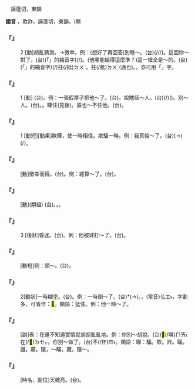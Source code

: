 
=={{ruby|矇|ㄇㄥ}}==

　謨蓬切，東韻

'''國音''' {{ruby|(語)|ㄇㄥ}}，欺詐{{ruby|。|ㄇㄥˊ}}，謨蓬切，東韻。(瞎

    

==='''『{{ruby|矇|ㄇㄥ}}』'''===
:2  [動]胡亂猜測。→徼幸。例：(想好了再回答)別瞎～。(台){{ruby|<mark>&#xffb49;</mark>|ㄇㄞ˪}}(/{{ruby|嘪|ㄇㄞ˪}}/{{ruby|不|ㆬ˫}}/{{ruby|伓|ㆬ˫}}{{ruby|通|ㄊㄤ}}){{ruby|亂|ㄌㄨㄢ˫}}{{ruby|約|ㄧㄜㆷ}}。這回你～對了。(台){{ruby|<mark>&#xffb50;</mark>|ㄐㄧㆵ}}(「{{ruby|此|ㄐㄧˋ}}{{ruby|一|ㄐㄧㆵ ͘}}」的縮音字)(/{{ruby|此|ㄐㄧㆵ}}){{ruby|幫|ㄅㄤ}}{{ruby|去|ㄎㄧ˪}}{{ruby|付|ㄏㆦ˫}}{{ruby|汝|ㄌㄧˋ}}{{ruby|約|ㄧㄜㆷ}}{{ruby|著|ㄉㄧㄜㆷ}}。(他哪能瞄得這麼準？)這一槍全是～的。(台){{ruby|<mark>&#xffb50;</mark>|ㄐㄧㆵ}}(「{{ruby|此|ㄐㄧˋ}}{{ruby|一|ㄐㄧㆵ ͘}}」的縮音字)(/{{ruby|此|ㄐㄧㆵ}}){{ruby|發|ㄏㄨㄚㆵ}}{{ruby|銃|ㄑㄧㄥ˪}}{{ruby|是|ㄒㄧ˫}}{{ruby|湊|ㄘㄠˋ}}拄(/抵)<rt>ㄉㄨˋ</rt>{{ruby|坎|ㄎㆰˋ}}{{ruby|丌|ㆤ}}。拄(/抵)<rt>ㄉㄨˋ</rt>(適也)。{{ruby|約|ㄧㄜㆷ}}，亦可用「{{ruby|憶|ㄧㄜㆷ}}」字。
    

==='''『{{ruby|矇|ㄇㄥ}}』'''===
:1  [動] (台){{ruby|講|ㄍㆲˋ}}{{ruby|→|ㄍㆲ}}{{ruby|假|ㄍㆤˋ}}{{ruby|話|ㄨㆤ˫}}{{ruby|做|ㄗㄨㆤ˪/ㄗㄜ˪}}{{ruby|假|ㄍㆤˋ}}{{ruby|行|ㄏㄧㄥˊ}}{{ruby|為|ㄨㄧˊ}}{{ruby|用|ㄧㆲ˫/ㄧㄥ˪}}{{ruby|假|ㄍㆤˋ}}{{ruby|物|ㄇㆭㆷ ͘/ㄇㄧㆷ ͘}}{{ruby|來|ㄌㄞˊ}}{{ruby|騙|ㄆㄧㄢ˪}}{{ruby|別|ㄅㄚㆵ ͘}}{{ruby|人|·ㄌㄤˊ}}。例：一張假票子把他～了。(台){{ruby|伊|ㄧ}}{{ruby|去|ㄎㄧ˪}}{{ruby|付|ㄏㆦ˫}}{{ruby|一|ㄐㄧㆵ ͘}}{{ruby|張|ㄉㄧㆫ/ㄉㄧㆧ}}{{ruby|假|ㄍㆤˋ}}{{ruby|紙|ㄗㄨㄚˋ}}{{ruby|票|ㄆㄧㄜ˪}}{{ruby|騙|ㄆㄧㄢ˪}}{{ruby|去|ㄎㄧ˪}}。說瞎話～人。(台){{ruby|講|ㄍㆲˋ}}{{ruby|→|ㄍㆲ}}{{ruby|白|ㄅㆤㆷ ͘}}{{ruby|賊|ㄘㄚㆵ ͘}}{{ruby|話|ㄨㆤ˫}}(/{{ruby|假|ㄍㆤˋ}}{{ruby|影|ㄧㆩˋ}}{{ruby|話|ㄨㆤ˫}})({{ruby|來|ㄌㄞˊ}}){{ruby|騙|ㄆㄧㄢ˪}}{{ruby|人|·ㄌㄤˊ}}。別～人。(台){{ruby|嘪|ㄇㄞ˪}}{{ruby|騙|ㄆㄧㄢ˪}}{{ruby|人|·ㄌㄤˊ}}。{{ruby|訹|ㄙㄨㆵ ͘}}{{ruby|人|ㄌㄤˊ}}{{ruby|→|ㄌㄤ˪}}。矇住(見後)。誰也～不住他。(台){{ruby|無|ㆠㄜˊ}}{{ruby|人|ㄌㄤˊ}}{{ruby|騙|ㄆㄧㄢ˪}}{{ruby|伊|ㄧ}}{{ruby|會|ㄨㆤ˫/ㆤ˫}}{{ruby|去|ㄎㄧ˪}}。
    

==='''『{{ruby|矇|ㄇㄥ}}{{ruby|住|ㄓㄨˋ}}』'''===
:1  [動短][動果]欺矇，使一時相信。欺騙一時。例：我真給～了。(台){{ruby|我|ㆣㄨㄚˋ}}{{ruby|煞|ㄙㄨㄚㆷ}}{{ruby|乞|ㄎㄧ˪}}(→{{ruby|去|ㄎㄧ˪}}){{ruby|付|ㄏㆦ˫}}{{ruby|人|·ㄌㄤˊ}}{{ruby|騙|ㄆㄧㄢ˪}}{{ruby|去|ㄎㄧ˪}}(/{{ruby|諞|ㄅㄧㄢˋ}}{{ruby|去|ㄎㄧ˪}})。
    

==='''『{{ruby|矇|ㄇㄥ}}{{ruby|著|ㄓㄜ}}』'''===
: [動]徼幸而得。(台){{ruby|湊|ㄘㄠ˪}}{{ruby|抵|ㄉㄨˋ}}{{ruby|坎|ㄎㆰˋ}}{{ruby|得|ㄉㄧㆵ}}{{ruby|著|ㄉㄧㄜㆷ}}。例：總算～了。(台){{ruby|結|ㄍㄧㄚㆵ}}{{ruby|局|ㄍㄧㆦㆶ ͘}}{{ruby|是|ㄒㄧ˫}}{{ruby|去|ㄎㄧ˪}}{{ruby|付|ㄏㆦ˫}}{{ruby|伊|ㄧ}}{{ruby|當|ㄉㄤˋ}}{{ruby|著|ㄉㄧㄜㆷ}}。
    

==='''『{{ruby|矇|ㄇㄥ}}{{ruby|騙|ㄆㄧㄢˋ}}』'''===
: [動](類組) (台){{ruby|騙|ㄆㄧㄢ˪}}。{{ruby|諞|ㄅㄧㄢˋ}}。{{ruby|設|ㄒㄧㄚㆵ}}。
    

==='''『{{ruby|矇|ㄇㄥ}}』'''===
:3  [後狀]昏迷。(台){{ruby|昏|ㄏㄨㄣ}}{{ruby|→|ㄏㄨㄣ˫}}{{ruby|去|ㄎㄧ˪}}。例：他被球打～了。(台){{ruby|伊|ㄧ}}{{ruby|去|ㄎㄧ˪}}{{ruby|付|ㄏㆦ˫}}{{ruby|球|ㄍㄧㄨˊ}}{{ruby|摃|ㄍㆲ˪}}{{ruby|一|ㄐㄧㆵ ͘}}{{ruby|下|·ㆤ˫}}{{ruby|昏|ㄏㄨㄣ˫}}{{ruby|去|ㄎㄧ˪}}。
    

==='''『{{ruby|發|ㄈㄚ}}{{ruby|矇|ㄇㄥ}}』'''===
: [動短]例：頭～。(台){{ruby|頭|ㄊㄠˊ}}{{ruby|殼|ㄎㄚㆶ}}{{ruby|眩|ㄏㄧㄣˊ}}。
    

==='''『{{ruby|矇|ㄇㄥ}}{{ruby|住|·ㄓㄨˋ}}』'''===
: 2[動狀]一時糊塗。(台){{ruby|戇|ㆣㄤ˫}}{{ruby|去|ㄎㄧ˪}}。例：一時倒～了。(台){{ruby|忽|ㄏㄨㆵ}}{{ruby|然|ㆢㄧㄢˊ/ㄌㄧㄢˊ}}{{ruby|間|ㄍㄢ}}{{ruby|煞|ㄙㄨㄚㆷ}}{{ruby|戇|ㆣㄤ˫}}*{{ruby|戇|ㆣㄤ˫}}({{ruby|戇|ㆣㆲ˫}}{{ruby|神|ㄒㄧㄣˊ}}→{{ruby|昂|ㆣㆲˊ}}{{ruby|愕|ㄫㄧㄚㆷ ͘}})。{{ruby|戇|ㄍㄤ˫}}，(常音)<rt>ㆣㆲ˫</rt>，字劃多，可省作：<mark>&#xffc53;</mark>。類語：猛住。例：他一時～了。
    

==='''『{{ruby|矇|ㄇㄥ}}{{ruby|著|ㄓㄜ}}{{ruby|鍋|ㄍㄨㄛ}}{{ruby|兒|ㄦ}}』'''===
: [副]表：在還不知道實情就胡胡亂亂地。例：你別～胡說。(台){{ruby|汝|ㄌㄧˋ}}<mark>&#xffb49;</mark>(/嘪)<rt>ㄇㄞ˪</rt>在(/<mark>&#xf9549;</mark>)<rt>ㄉㆤㆷ</rt>{{ruby|暗|ㆰ˪}}{{ruby|漠|ㆠㆦㆶ ͘}}{{ruby|漠|ㆠㆦㆶ ͘}}{{ruby|亂|ㄌㄨㄢ˫}}{{ruby|約|ㄧㄜㆷ}}。你別～做了。(台){{ruby|汝|ㄌㄧˋ}}不(/伓)<rt>ㆬ˫</rt>{{ruby|通|ㄊㄤ}}{{ruby|濫|ㄌㆰ˫}}{{ruby|糝|ㄙㆰˋ}}{{ruby|創|ㄘㆲ˪}}。類語：矇：騙。欺。詐。瞞。謾。蔽。隱，～瞞。藏，隱～。
    

==='''『{{ruby|矇|ㄇㄥ}}{{ruby|矇|ㄇㄥ}}{{ruby|亮|ㄌㄧㄤˋ}}{{ruby|兒|ㄦ}}』'''===
: [時名，副位]天微亮。(台){{ruby|天|ㄊㆪ}}{{ruby|<mark>&#xffa49;</mark>|ㆠㆤㆷ/ㆠㄨㆤㆷ}}{{ruby|光|ㄍㆭ}}。
    
